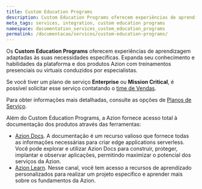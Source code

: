 ```yaml
---
title: Custom Education Programs
description: Custom Education Programs oferecem experiências de aprendizagem personalizadas adaptadas às suas necessidades específicas.
meta_tags: services, integration, custom education programs
namespace: documentation_services_custom_education_programs
permalink: /documentacao/servicos/custom-education-programs/
---
```


Os **Custom Education Programs** oferecem experiências de aprendizagem adaptadas às suas necessidades específicas. Expanda seu conhecimento e habilidades da plataforma e dos produtos Azion com treinamentos presenciais ou virtuais conduzidos por especialistas.

Se você tiver um plano de serviço **Enterprise** ou **Mission Critical**, é possível solicitar esse serviço contatando o [time de Vendas](https://www.azion.com/pt-br/contate-vendas/).

Para obter informações mais detalhadas, consulte as opções de [Planos de Serviço](https://www.azion.com/pt-br/precos/#planos).

Além do Custom Education Programs, a Azion fornece acesso total à documentação dos produtos através das ferramentas:

- [Azion Docs](https://www.azion.com/pt-br/documentacao/). A documentação é um recurso valioso que fornece todas as informações necessárias para criar edge applications serverless. Você pode explorar e utilizar Azion Docs para construir, proteger, implantar e observar aplicações, permitindo maximizar o potencial dos serviços da Azion.
- [Azion Learn](https://learn.azion.com/). Nesse canal, você tem acesso a recursos de aprendizado personalizados para realizar um projeto específico e aprender mais sobre os fundamentos da Azion.
